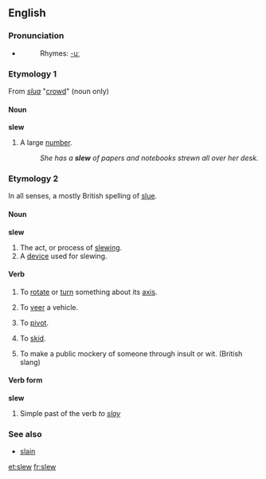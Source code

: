 ==English==

===Pronunciation===
*{{IPA|/sluː/}}
*:Rhymes: [[Rhymes:English:-uː|-uː]]

===Etymology 1===
From {{Ir.}} ''[[slua]]'' "[[crowd]]" (noun only)

====Noun====
'''slew'''
# A large [[number]].
#:''She has a '''slew''' of papers and notebooks strewn all over her desk.''

===Etymology 2===
In all senses, a mostly British spelling of [[slue]].

====Noun====
'''slew'''
# The act, or process of [[slewing]].
# A [[device]] used for slewing.

====Verb====
{{en-verb}}
# {{transitive}} To [[rotate]] or [[turn]] something about its [[axis]].
# {{transitive}} To [[veer]] a vehicle.
# {{intransitive}} To [[pivot]].
# {{intransitive}} To [[skid]].
# {{transitive}} To make a public mockery of someone through insult or wit. (British slang)

====Verb form====
'''slew'''
# Simple past of the verb ''to [[slay]]''

===See also===
* [[slain]]

[[et:slew]]
[[fr:slew]]